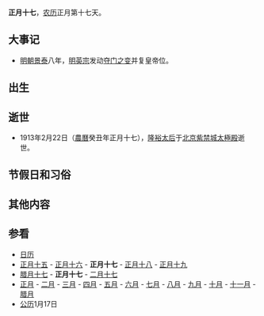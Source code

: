 {{Lunar01Calendar}}
'''正月十七'''，[[农历|农历]]正月第十七天。

==大事记==
*[[明朝|明朝]][[景泰_(年号)|景泰]]八年，[[明英宗|明英宗]]发动[[夺门之变|夺门之变]]并复皇帝位。

==出生==

==逝世==
*1913年2月22日（[[農曆|農曆]]癸丑年正月十七），[[隆裕太后|隆裕太后]]于[[故宫|北京紫禁城]][[太極殿|太極殿]]逝世。

==节假日和习俗==

==其他内容==

==参看==
*[[历史上的今天|日历]]
*[[正月十五|正月十五]] - [[正月十六|正月十六]] - '''正月十七''' - [[正月十八|正月十八]] - [[正月十九|正月十九]]
*[[腊月十七|腊月十七]] - '''正月十七''' - [[二月十七|二月十七]]
*[[正月|正月]] - [[二月_(农历)|二月]] - [[三月_(农历)|三月]] - [[四月_(农历)|四月]] - [[五月_(农历)|五月]] - [[六月_(农历)|六月]] - [[七月_(农历)|七月]] - [[八月_(农历)|八月]] - [[九月_(农历)|九月]] - [[十月_(农历)|十月]] - [[十一月_(农历)|十一月]] - [[腊月|腊月]]
*[[公历|公历]]1月17日